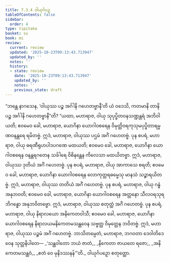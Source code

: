 ```yaml
---
title: 7.3.4 ဝါယုင်္ဂပဉှ
tableOfContents: false
sidebar:
  order: 4
type: tipitaka
basket: su
book: mi
review:
  current: review
  updated: '2025-10-23T09:13:43.713947'
  updated_by: ''
  notes: ''
  history:
  - state: review
    date: '2025-10-23T09:13:43.713947'
    updated_by: ''
    notes: ''
    previous_state: draft
---
```



<ReviewStatus review={frontmatter.review} showDetails={true} />

<HypothesisAnnotation frontmatter={frontmatter} />

<DynamicBreadcrumb />

<Division number="248" book="mi" e="ch" v="28">

<Paragraph number="1777" book="mi">
“ဘန္တေ နာဂသေန, ‘ဝါယုဿ ပဉ္စ အင်္ဂါနိ ဂဟေတဗ္ဗာနီ’တိ ယံ ဝဒေသိ, ကတမာနိ တာနိ ပဉ္စ အင်္ဂါနိ ဂဟေတဗ္ဗာနီ”တိ? “ယထာ, မဟာရာဇ, ဝါယု သုပုပ္ဖိတဝနသဏ္ဍန္တရံ အဘိဝါယတိ; ဧဝမေဝ ခေါ, မဟာရာဇ, ယောဂိနာ ယောဂါဝစရေန ဝိမုတ္တိဝရကုသုမပုပ္ဖိတာရမ္မဏဝနန္တရေ ရမိတဗ္ဗံ. ဣဒံ, မဟာရာဇ, ဝါယုဿ ပဌမံ အင်္ဂံ ဂဟေတဗ္ဗံ.
</Paragraph>

<Paragraph number="1778" book="mi">
ပုန စပရံ, မဟာရာဇ, ဝါယု ဓရဏီရုဟပါဒပဂဏေ မထယတိ; ဧဝမေဝ ခေါ, မဟာရာဇ, ယောဂိနာ ယောဂါဝစရေန ဝနန္တရဂတေန သင်္ခါရေ ဝိစိနန္တေန ကိလေသာ မထယိတဗ္ဗာ. ဣဒံ, မဟာရာဇ, ဝါယုဿ ဒုတိယံ အင်္ဂံ ဂဟေတဗ္ဗံ.
</Paragraph>

<Paragraph number="1779" book="mi">
ပုန စပရံ, မဟာရာဇ, ဝါယု အာကာသေ စရတိ; ဧဝမေဝ ခေါ, မဟာရာဇ, ယောဂိနာ ယောဂါဝစရေန လောကုတ္တရဓမ္မေသု မာနသံ သဉ္စာရယိတဗ္ဗံ. ဣဒံ, မဟာရာဇ, ဝါယုဿ တတိယံ အင်္ဂံ ဂဟေတဗ္ဗံ.
</Paragraph>

<Paragraph number="1780" book="mi">
ပုန စပရံ, မဟာရာဇ, ဝါယု ဂန္ဓံ အနုဘဝတိ; ဧဝမေဝ ခေါ, မဟာရာဇ, ယောဂိနာ ယောဂါဝစရေန အတ္တနော သီလဝရသုရဘိဂန္ဓော အနုဘဝိတဗ္ဗော. ဣဒံ, မဟာရာဇ, ဝါယုဿ စတုတ္ထံ အင်္ဂံ ဂဟေတဗ္ဗံ.
</Paragraph>

<Paragraph number="1781" book="mi">
ပုန စပရံ, မဟာရာဇ, ဝါယု နိရာလယော အနိကေတဝါသီ; ဧဝမေဝ ခေါ, မဟာရာဇ, ယောဂိနာ ယောဂါဝစရေန နိရာလယမနိကေတမသန္ထဝေန သဗ္ဗတ္ထ ဝိမုတ္တေန ဘဝိတဗ္ဗံ. ဣဒံ, မဟာရာဇ, ဝါယုဿ ပဉ္စမံ အင်္ဂံ ဂဟေတဗ္ဗံ. ဘာသိတမ္ပေတံ, မဟာရာဇ, ဘဂဝတာ ဒေဝါတိဒေဝေန သုတ္တနိပါတေ—
</Paragraph>

<Paragraph number="1782" type="verses" book="mi">
_‘သန္ထဝါတော ဘယံ ဇာတံ,_  
_နိကေတာ ဇာယတေ ရဇော;_  
_အနိကေတမသန္ထဝံ,_  
_ဧတံ ဝေ မုနိဒဿနန်’”တိ._  


</Paragraph>
</Division>

<Paragraph number="1783" type="center" book="mi">
ဝါယုင်္ဂပဉှော စတုတ္ထော.
</Paragraph>